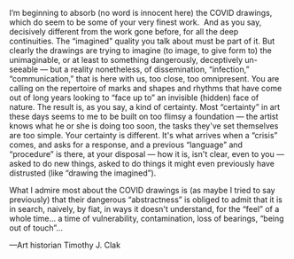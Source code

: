 I’m beginning to absorb (no word is innocent here) the COVID drawings, which do seem to be some of your very finest work.  And as you say, decisively different from the work gone before, for all the deep continuities. The “imagined" quality you talk about must be part of it. But clearly the drawings are trying to imagine (to image, to give form to) the unimaginable, or at least to something dangerously, deceptively un-seeable — but a reality nonetheless, of dissemination, “infection,” “communication,” that is here with us, too close, too omnipresent. You are calling on the repertoire of marks and shapes and rhythms that have come out of long years looking to “face up to” an invisible (hidden) face of nature. The result is, as you say, a kind of certainty. Most “certainty” in art these days seems to me to be built on too flimsy a foundation — the artist knows what he or she is doing too soon, the tasks they've set themselves are too simple. Your certainty is different. It's what arrives when a “crisis” comes, and asks for a response, and a previous “language” and “procedure” is there, at your disposal — how it is, isn't clear, even to you — asked to do new things, asked to do things it might even previously have distrusted (like “drawing the imagined”).

What I admire most about the COVID drawings is (as maybe I tried to say previously) that their dangerous “abstractness” is obliged to admit that it is in search, naively, by fiat, in ways it doesn't understand, for the “feel” of a whole time... a time of vulnerability, contamination, loss of bearings, “being out of touch”…

—Art historian Timothy J. Clak

